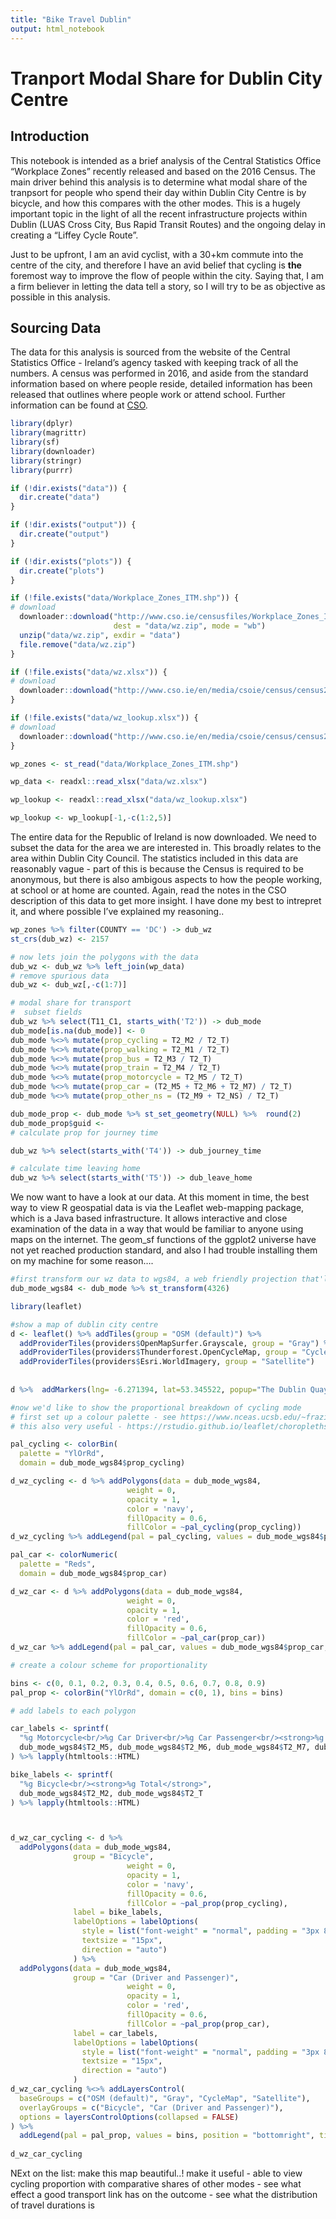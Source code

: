 ```yaml
---
title: "Bike Travel Dublin"
output: html_notebook
---
```


# Tranport Modal Share for Dublin City Centre

## Introduction

This notebook is intended as a brief analysis of the Central Statistics Office "Workplace Zones" recently released and based on the 2016 Census. The main driver behind this analysis is to determine what modal share of the tranpsort for people who spend their day within Dublin City Centre is by bicycle, and how this compares with the other modes. This is a hugely important topic in the light of all the recent infrastructure projects within Dublin (LUAS Cross City, Bus Rapid Transit Routes) and the ongoing delay in creating a "Liffey Cycle Route".

Just to be upfront, I am an avid cyclist, with a 30+km commute into the centre of the city, and therefore I have an avid belief that cycling is __the__ foremost way to improve the flow of people within the city. Saying that, I am a firm believer in letting the data tell a story, so I will try to be as objective as possible in this analysis.

## Sourcing Data

The data for this analysis is sourced from the website of the Central Statistics Office - Ireland's agency tasked with keeping track of all the numbers. A census was performed in 2016, and aside from the standard information based on where people reside, detailed information has been released that outlines where people work or attend school. Further information can be found at [CSO](http://www.cso.ie/en/census/census2016reports/census2016smallareapopulationstatistics/). 

```r
library(dplyr)
library(magrittr)
library(sf)
library(downloader)
library(stringr)
library(purrr)
```


```r
if (!dir.exists("data")) {
  dir.create("data")
}

if (!dir.exists("output")) {
  dir.create("output")
}

if (!dir.exists("plots")) {
  dir.create("plots")
}

if (!file.exists("data/Workplace_Zones_ITM.shp")) {
# download
  downloader::download("http://www.cso.ie/censusfiles/Workplace_Zones_ITM.zip",
                       dest = "data/wz.zip", mode = "wb")
  unzip("data/wz.zip", exdir = "data")
  file.remove("data/wz.zip")
}

if (!file.exists("data/wz.xlsx")) {
# download
  downloader::download("http://www.cso.ie/en/media/csoie/census/census2016/census2016results/saps/Workplace_zones_-_SAPS_2016.xlsx", dest = "data/wz.xlsx", mode = "wb")
}

if (!file.exists("data/wz_lookup.xlsx")) {
# download
  downloader::download("http://www.cso.ie/en/media/csoie/census/census2016/census2016results/saps/Workplace_Zones_SAPs_Theme_breakdown.xlsx", dest = "data/wz_lookup.xlsx", mode = "wb")
}

wp_zones <- st_read("data/Workplace_Zones_ITM.shp")

wp_data <- readxl::read_xlsx("data/wz.xlsx")

wp_lookup <- readxl::read_xlsx("data/wz_lookup.xlsx")

wp_lookup <- wp_lookup[-1,-c(1:2,5)]
```

The entire data for the Republic of Ireland is now downloaded. We need to subset the data for the area we are interested in. This broadly relates to the area within Dublin City Council. The statistics included in this data are reasonably vague - part of this is because the Census is required to be anonymous, but there is also ambigous aspects to how the people working, at school or at home are counted. Again, read the notes in the CSO description of this data to get more insight. I have done my best to intrepret it, and where possible I've explained my reasoning..

```r
wp_zones %>% filter(COUNTY == 'DC') -> dub_wz
st_crs(dub_wz) <- 2157

# now lets join the polygons with the data
dub_wz <- dub_wz %>% left_join(wp_data)
# remove spurious data
dub_wz <- dub_wz[,-c(1:7)]

# modal share for transport
#  subset fields
dub_wz %>% select(T11_C1, starts_with('T2')) -> dub_mode
dub_mode[is.na(dub_mode)] <- 0
dub_mode %<>% mutate(prop_cycling = T2_M2 / T2_T) 
dub_mode %<>% mutate(prop_walking = T2_M1 / T2_T)
dub_mode %<>% mutate(prop_bus = T2_M3 / T2_T)
dub_mode %<>% mutate(prop_train = T2_M4 / T2_T)
dub_mode %<>% mutate(prop_motorcycle = T2_M5 / T2_T)
dub_mode %<>% mutate(prop_car = (T2_M5 + T2_M6 + T2_M7) / T2_T)
dub_mode %<>% mutate(prop_other_ns = (T2_M9 + T2_NS) / T2_T)

dub_mode_prop <- dub_mode %>% st_set_geometry(NULL) %>%  round(2)
dub_mode_prop$guid <- 
# calculate prop for journey time

dub_wz %>% select(starts_with('T4')) -> dub_journey_time

# calculate time leaving home
dub_wz %>% select(starts_with('T5')) -> dub_leave_home
```

We now want to have a look at our data. At this moment in time, the best way to view R geospatial data is via the Leaflet web-mapping package, which is a Java based infrastructure. It allows interactive and close examination of the data in a way that would be familiar to anyone using maps on the internet. The geom_sf functions of the ggplot2 universe have not yet reached production standard, and also I had trouble installing them on my machine for some reason....

```r

#first transform our wz data to wgs84, a web friendly projection that'll play nicely with leaflet
dub_mode_wgs84 <- dub_mode %>% st_transform(4326)

library(leaflet)

#show a map of dublin city centre
d <- leaflet() %>% addTiles(group = "OSM (default)") %>% 
  addProviderTiles(providers$OpenMapSurfer.Grayscale, group = "Gray") %>%
  addProviderTiles(providers$Thunderforest.OpenCycleMap, group = "CycleMap") %>% 
  addProviderTiles(providers$Esri.WorldImagery, group = "Satellite") 
  
  
d %>%  addMarkers(lng= -6.271394, lat=53.345522, popup="The Dublin Quays")

#now we'd like to show the proportional breakdown of cycling mode
# first set up a colour palette - see https://www.nceas.ucsb.edu/~frazier/RSpatialGuides/colorPaletteCheatsheet.pdf
# this also very useful - https://rstudio.github.io/leaflet/choropleths.html

pal_cycling <- colorBin(
  palette = "YlOrRd",
  domain = dub_mode_wgs84$prop_cycling)

d_wz_cycling <- d %>% addPolygons(data = dub_mode_wgs84,
                          weight = 0,
                          opacity = 1,
                          color = 'navy',
                          fillOpacity = 0.6,
                          fillColor = ~pal_cycling(prop_cycling))
d_wz_cycling %>% addLegend(pal = pal_cycling, values = dub_mode_wgs84$prop_cycling, position = "bottomright")

pal_car <- colorNumeric(
  palette = "Reds",
  domain = dub_mode_wgs84$prop_car)

d_wz_car <- d %>% addPolygons(data = dub_mode_wgs84,
                          weight = 0,
                          opacity = 1,
                          color = 'red',
                          fillOpacity = 0.6,
                          fillColor = ~pal_car(prop_car))
d_wz_car %>% addLegend(pal = pal_car, values = dub_mode_wgs84$prop_car, position = "bottomright")

# create a colour scheme for proportionality

bins <- c(0, 0.1, 0.2, 0.3, 0.4, 0.5, 0.6, 0.7, 0.8, 0.9)
pal_prop <- colorBin("YlOrRd", domain = c(0, 1), bins = bins)

# add labels to each polygon

car_labels <- sprintf(
  "%g Motorcycle<br/>%g Car Driver<br/>%g Car Passenger<br/><strong>%g Total</strong>",
  dub_mode_wgs84$T2_M5, dub_mode_wgs84$T2_M6, dub_mode_wgs84$T2_M7, dub_mode_wgs84$T2_T
) %>% lapply(htmltools::HTML)

bike_labels <- sprintf(
  "%g Bicycle<br/><strong>%g Total</strong>",
  dub_mode_wgs84$T2_M2, dub_mode_wgs84$T2_T
) %>% lapply(htmltools::HTML)



d_wz_car_cycling <- d %>% 
  addPolygons(data = dub_mode_wgs84,
              group = "Bicycle",
                          weight = 0,
                          opacity = 1,
                          color = 'navy',
                          fillOpacity = 0.6,
                          fillColor = ~pal_prop(prop_cycling),
              label = bike_labels,
              labelOptions = labelOptions(
                style = list("font-weight" = "normal", padding = "3px 8px"),
                textsize = "15px",
                direction = "auto")
              ) %>% 
  addPolygons(data = dub_mode_wgs84,
              group = "Car (Driver and Passenger)",
                          weight = 0,
                          opacity = 1,
                          color = 'red',
                          fillOpacity = 0.6,
                          fillColor = ~pal_prop(prop_car),
              label = car_labels,
              labelOptions = labelOptions(
                style = list("font-weight" = "normal", padding = "3px 8px"),
                textsize = "15px",
                direction = "auto")
              )
d_wz_car_cycling %<>% addLayersControl(
  baseGroups = c("OSM (default)", "Gray", "CycleMap", "Satellite"),
  overlayGroups = c("Bicycle", "Car (Driver and Passenger)"),
  options = layersControlOptions(collapsed = FALSE)
) %>% 
  addLegend(pal = pal_prop, values = bins, position = "bottomright", title = "Proportion of Total Daytime Population")
  
d_wz_car_cycling

```

NExt on the list: make this map beautiful..! make it useful - able to view cycling proportion with comparative shares of other modes - see what effect a good transport link has on the outcome - see what the distribution of travel durations is 



